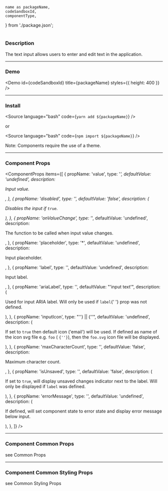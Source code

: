 <!---

React Components Blocks: https://github.com/storybookjs/storybook/blob/master/addons/docs/docs/docspage.md#slot-values

CSF Stories with arbitrary MDX: https://github.com/storybookjs/storybook/blob/master/addons/docs/docs/recipes.md#csf-stories-with-arbitrary-mdx

Note that in contrast to other examples, the MDX file suffix is .mdx rather than .stories.mdx. This key difference means that the file will be loaded with the default MDX loader rather than Storybook's CSF loader, which has several implications:

You shouldn't provide a Meta declaration.
You can refer to existing stories (i.e. <Story id="...">) but cannot define new stories (i.e. <Story name="...">).
The documentation gets exported as the default export (MDX default) rather than as a parameter hanging off the default export (CSF).

-->


	name as packageName,
	codeSandboxId,
	componentType,
} from './package.json';

<h1 style={{ marginBottom: '50px', textTransform: 'capitalize' }}>
	<ComponentTitle packageName={packageName} componentType={componentType} />
</h1>

<PackageLinks packageName={packageName} componentType={componentType} />

### Description

The text input allows users to enter and edit text in the application.

---

### Demo

<Demo id={codeSandboxId} title={packageName} styles={{ height: 400 }} />

---

### Install

<Source language="bash" code={`yarn add ${packageName}`} />

or

<Source language="bash" code={`npm import ${packageName}`} />

Note: Components require the use of a <LinkTo kind="ui-component-system-overview-themes-component-usage--page">theme</LinkTo>.

---

### Component Props

<ComponentProps
	items={[
		{
			propName: 'value',
			type: '<string>*',
			defaultValue: 'undefined',
			description: <p>Input value.</p>,
		},
		{
			propName: 'disabled',
			type: '<boolean>',
			defaultValue: 'false',
			description: (
				<p>
					Disables the input if <code>true</code>.
				</p>
			),
		},
		{
			propName: 'onValueChange',
			type: '<function>*',
			defaultValue: 'undefined',
			description: <p>The function to be called when input value changes.</p>,
		},
		{
			propName: 'placeholder',
			type: '<string>*',
			defaultValue: 'undefined',
			description: <p>Input placeholder.</p>,
		},
		{
			propName: 'label',
			type: '<string>',
			defaultValue: 'undefined',
			description: <p>Input label.</p>,
		},
		{
			propName: 'ariaLabel',
			type: '<string>',
			defaultValue: "'input text'",
			description: (
				<p>
					Used for input ARIA label. Will only be used if <code>label</code>{' '}
					prop was not defined.
				</p>
			),
		},
		{
			propName: 'inputIcon',
			type: "'<string>'} || {'<boolean>'",
			defaultValue: 'undefined',
			description: (
				<p>
					If set to <code>true</code> then default icon ('email') will be used.
					If defined as name of the icon svg file e.g. `foo` (
					<code>{'<string>'}</code>), then the `foo.svg` icon file will be
					displayed.
				</p>
			),
		},
		{
			propName: 'maxCharacterCount',
			type: '<number>',
			defaultValue: 'false',
			description: <p>Maximum character count.</p>,
		},
		{
			propName: 'isUnsaved',
			type: '<boolean>',
			defaultValue: 'false',
			description: (
				<p>
					If set to <code>true</code>, will display unsaved changes indicator
					next to the label. Will only be displayed if <code>label</code> was
					defined.
				</p>
			),
		},
		{
			propName: 'errorMessage',
			type: '<string>',
			defaultValue: 'undefined',
			description: (
				<p>
					If defined, will set component state to error state and display error
					message below input.
				</p>
			),
		},
	]}
/>

---

### Component Common Props

<ComponentCommonProps />

see <LinkTo kind="ui-component-system-overview-react-common-props-styled-system-props--page#common-props">
Common Props</LinkTo>

---

### Component Common Styling Props

<ComponentStylingProps />

see <LinkTo kind="ui-component-system-overview-react-common-props-styling-props--page#common-styling-props">Common Styling Props</LinkTo>
